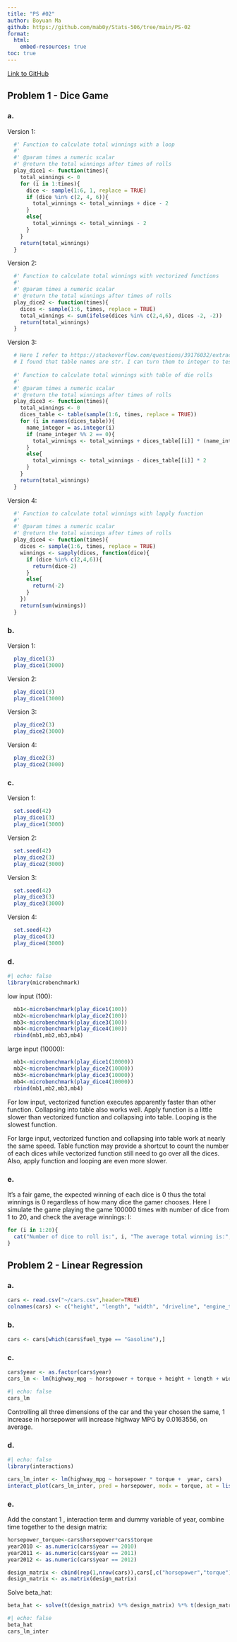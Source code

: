 ```yaml
---
title: "PS #02"
author: Boyuan Ma
github: https://github.com/mab0y/Stats-506/tree/main/PS-02
format: 
  html:
    embed-resources: true
toc: true
---
```

[Link to GitHub](https://github.com/mab0y/Stats-506/tree/main/PS-02) 

## Problem 1 - Dice Game

### a.
Version 1:
```r
  #' Function to calculate total winnings with a loop
  #'
  #' @param times a numeric scalar
  #' @return the total winnings after times of rolls
  play_dice1 <- function(times){
    total_winnings <- 0
    for (i in 1:times){
      dice <- sample(1:6, 1, replace = TRUE)
      if (dice %in% c(2, 4, 6)){
        total_winnings <- total_winnings + dice - 2
      }
      else{
        total_winnings <- total_winnings - 2
      }
    }
    return(total_winnings)
  }
```

Version 2:
```r
  #' Function to calculate total winnings with vectorized functions
  #'
  #' @param times a numeric scalar
  #' @return the total winnings after times of rolls
  play_dice2 <- function(times){
    dices <- sample(1:6, times, replace = TRUE)
    total_winnings <- sum(ifelse(dices %in% c(2,4,6), dices -2, -2))
    return(total_winnings)
  }
```

Version 3:
```r
  # Here I refer to https://stackoverflow.com/questions/39176032/extracting-elements-from-a-table-in-r.
  # I found that table names are str. I can turn them to integer to test the divisiblity or use them directly to index the value
  
  #' Function to calculate total winnings with table of die rolls
  #'
  #' @param times a numeric scalar
  #' @return the total winnings after times of rolls
  play_dice3 <- function(times){
    total_winnings <- 0
    dices_table <- table(sample(1:6, times, replace = TRUE))
    for (i in names(dices_table)){
      name_integer = as.integer(i)
      if (name_integer %% 2 == 0){
        total_winnings <- total_winnings + dices_table[[i]] * (name_integer -2)
      }
      else{
        total_winnings <- total_winnings - dices_table[[i]] * 2
      }
    }
    return(total_winnings)
  }
```

Version 4:
```r
  #' Function to calculate total winnings with lapply function
  #'
  #' @param times a numeric scalar
  #' @return the total winnings after times of rolls
  play_dice4 <- function(times){
    dices <- sample(1:6, times, replace = TRUE)
    winnings <- sapply(dices, function(dice){
      if (dice %in% c(2,4,6)){
        return(dice-2)
      }
      else{
        return(-2)
      }
    })
    return(sum(winnings))
  }
```

### b.
Version 1:
```r
  play_dice1(3)
  play_dice1(3000)
```

Version 2:
```r
  play_dice1(3)
  play_dice1(3000)
```

Version 3:
```r
  play_dice2(3)
  play_dice2(3000)
```

Version 4:
```r
  play_dice2(3)
  play_dice2(3000)
```

### c.
Version 1:
```r
  set.seed(42)
  play_dice1(3)
  play_dice1(3000)
```

Version 2:
```r
  set.seed(42)
  play_dice2(3)
  play_dice2(3000)
```

Version 3:
```r
  set.seed(42)
  play_dice3(3)
  play_dice3(3000)
```

Version 4:
```r
  set.seed(42)
  play_dice4(3)
  play_dice4(3000)
```

### d.
```r
#| echo: false
library(microbenchmark)
```
low input (100):
```r
  mb1<-microbenchmark(play_dice1(100))
  mb2<-microbenchmark(play_dice2(100))
  mb3<-microbenchmark(play_dice3(100))
  mb4<-microbenchmark(play_dice4(100))
  rbind(mb1,mb2,mb3,mb4)
```
large input (10000):
```r
  mb1<-microbenchmark(play_dice1(10000))
  mb2<-microbenchmark(play_dice2(10000))
  mb3<-microbenchmark(play_dice3(10000))
  mb4<-microbenchmark(play_dice4(10000))
  rbind(mb1,mb2,mb3,mb4)
```
For low input, vectorized function executes apparently faster than other function. Collapsing into table also works well. Apply function is a little slower than vectorized function and collapsing into table. Looping is the slowest function.

For large input, vectorized function and collapsing into table work at nearly the same speed. Table function may provide a shortcut to count the number of each dices while vectorized function still need to go over all the dices. Also, apply function and looping are even more slower.

### e.
It's a fair game, the expected winning of each dice is 0 thus the total winnings is 0 regardless of how many dice the gamer chooses. Here I simulate the game playing the game 100000 times with number of dice from 1 to 20, and check the average winnings:
I:
```r
for (i in 1:20){
  cat("Number of dice to roll is:", i, "The average total winning is:", mean(replicate(100000,play_dice1(i))), "\n")
}
```

## Problem 2 - Linear Regression
### a.
```r
cars <- read.csv("~/cars.csv",header=TRUE)
colnames(cars) <- c("height", "length", "width", "driveline", "engine_type", "hybrid", "forward_gears", "transmission", "city_mpg","fuel_type", "highway_mpg", "classification", "id", "make", "model_year", "year", "horsepower", "torque")
```

### b.
```r
cars <- cars[which(cars$fuel_type == "Gasoline"),]
```

### c.
```r
cars$year <- as.factor(cars$year)
cars_lm <- lm(highway_mpg ~ horsepower + torque + height + length + width + year, cars)
```

```r
#| echo: false
cars_lm
```
Controlling all three dimensions of the car and the year chosen the same, 1 increase in horsepower will increase highway MPG by 0.0163556, on average.

### d.
```r
#| echo: false
library(interactions)
```

```r
cars_lm_inter <- lm(highway_mpg ~ horsepower * torque +  year, cars)
interact_plot(cars_lm_inter, pred = horsepower, modx = torque, at = list("year"=factor(2011)))
```

### e.
Add the constant 1 , interaction term and dummy variable of year, combine time together to the design matrix:
```r
horsepower_torque<-cars$horsepower*cars$torque
year2010 <- as.numeric(cars$year == 2010)
year2011 <- as.numeric(cars$year == 2011)              
year2012 <- as.numeric(cars$year == 2012)

design_matrix <- cbind(rep(1,nrow(cars)),cars[,c("horsepower","torque")],year2010,year2011,year2012,horsepower_torque)
design_matrix <- as.matrix(design_matrix)
```
Solve beta_hat:
```r
beta_hat <- solve(t(design_matrix) %*% design_matrix) %*% t(design_matrix) %*% cars$highway_mpg
```

```r
#| echo: false
beta_hat
cars_lm_inter
```